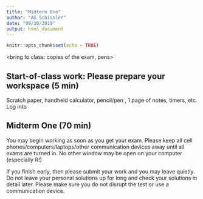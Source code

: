 ```yaml
---
title: "Midterm One"
author: "AG Schissler"
date: "09/30/2019"
output: html_document
---
```


```r
knitr::opts_chunk$set(echo = TRUE)
```

<bring to class: copies of the exam, pens>

## Start-of-class work: Please prepare your workspace (5 min)

Scratch paper, handheld calculator, pencil/pen , 1 page of notes, timers, etc. Log into

## Midterm One (70 min)

You may begin working as soon as you get your exam. Please keep all cell phones/computers/laptops/other communication devices away until all exams are turned in. No other window may be open on your computer (especially R!)

If you finish early, then please submit your work and you may leave quietly. Do not leave your personal solutions up for long and check your solutions in detail later. Please make sure you do not disrupt the test or use a communication device.

